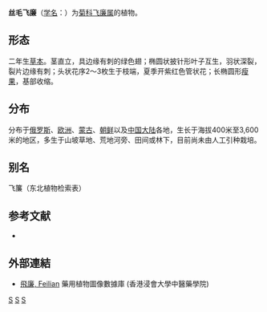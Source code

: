 {{Speciesbox 
| genus = Carduus
| species = crispus
| authority = L.
| image = Carduus crispus - kähar karuohakas.jpg
}}
'''丝毛飞廉'''（[[学名|学名]]：{{lang|la|''Carduus crispus''}}）为[[菊科|菊科]][[飞廉属|飞廉属]]的植物。

== 形态 ==
二年生[[草本|草本]]。茎直立，具边缘有刺的绿色翅；椭圆状披针形叶子互生，羽状深裂，裂片边缘有刺；头状花序2～3枚生于枝端，夏季开紫红色管状花；长椭圆形[[瘦果|瘦果]]，基部收缩。

== 分布 ==
分布于[[俄罗斯|俄罗斯]]、[[欧洲|欧洲]]、[[蒙古|蒙古]]、[[朝鲜|朝鲜]]以及[[中国大陆|中国大陆]]各地，生长于海拔400米至3,600米的地区，多生于山坡草地、荒地河旁、田间或林下，目前尚未由人工引种栽培。

== 别名 ==
飞簾（东北植物检索表）

== 参考文献 ==
<div class="references-small">
* {{cite web| url =http://www.bioinfo.cn/db05/KmzwSpecies.php?action=view&id=3737| title =丝毛飞廉| work =《中国高等植物数据库全库》| publisher =中国科学院微生物研究所| author =昆明植物研究所| accessdate =2009-02-25| deadurl =yes| archiveurl =https://web.archive.org/web/20160305022258/http://www.bioinfo.cn/db05/KmzwSpecies.php?action=view&id=3737| archivedate =2016-03-05}}
</div>

==外部連結==
*[http://libproject.hkbu.edu.hk/was40/detail?lang=ch&channelid=1288&searchword=herb_id=D00682 飛廉, Feilian]{{Wayback|url=http://libproject.hkbu.edu.hk/was40/detail?lang=ch&channelid=1288&searchword=herb_id=D00682 |date=20160304103706 }} 藥用植物圖像數據庫 (香港浸會大學中醫藥學院) {{zh-hant}}{{en}}
{{Taxonbar|from=Q926838}}

[[Category:飞廉属|S]]
[[Category:阿塞拜疆植物|S]]
[[Category:卡尔·林奈命名的生物分类|S]]